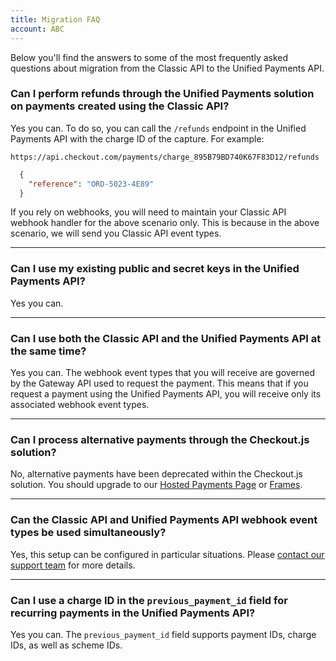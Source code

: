 ```yaml
---
title: Migration FAQ
account: ABC
---
```


Below you'll find the answers to some of the most frequently asked questions about migration from the Classic API to the Unified Payments API.

### Can I perform refunds through the Unified Payments solution on payments created using the Classic API?

Yes you can. To do so, you can call the `/refunds` endpoint in the Unified Payments API with the charge ID of the capture. For example:

<LineCodeWrapper type="post">

  `https://api.checkout.com/payments/charge_895B79BD740K67F83D12/refunds`

</LineCodeWrapper>

```json
  {
    "reference": "ORD-5023-4E89"
  }
```

If you rely on webhooks, you will need to maintain your Classic API webhook handler for the above scenario only. This is because in the above scenario, we will send you Classic API event types.

---

### Can I use my existing public and secret keys in the Unified Payments API?

Yes you can.

---

### Can I use both the Classic API and the Unified Payments API at the same time?

Yes you can. The webhook event types that you will receive are governed by the Gateway API used to request the payment. This means that if you request a payment using the Unified Payments API, you will receive only its associated webhook event types.

---

### Can I process alternative payments through the Checkout.js solution?

No, alternative payments have been deprecated within the <ExternalLink href="https://docs.checkout.com/archive/checkout-js" target="_blank">Checkout.js</ExternalLink> solution. You should upgrade to our [Hosted Payments Page](/integrate/hosted-payments-page) or [Frames](/integrate/frames).

---

### Can the Classic API and Unified Payments API webhook event types be used simultaneously?

Yes, this setup can be configured in particular situations. Please <a href="mailto:support@checkout.com?subject=Migration query" target="blank">contact our support team</a> for more details.

<!-- Have to use HTML for mailto links. -->

---

### Can I use a charge ID in the `previous_payment_id` field for recurring payments in the Unified Payments API?

Yes you can. The `previous_payment_id` field supports payment IDs, charge IDs, as well as scheme IDs.
